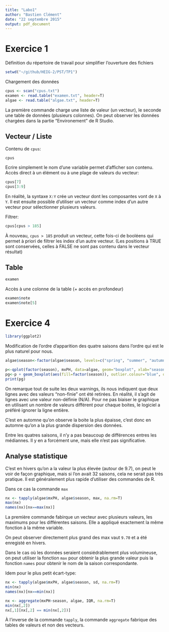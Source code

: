 ```yaml
---
title: "Labo1"
author: "Bastien Clément"
date: "22 septembre 2015"
output: pdf_document
---
```


Exercice 1
==========

Définition du répertoire de travail pour simplifier l'ouverture des fichiers

```r
setwd("~/github/HEIG-2/PST/TP1")
```

Chargement des données

```r
cpus <- scan("cpus.txt")
examen <- read.table("examen.txt", header=T)
algae <- read.table("algae.txt", header=T)
```

La première commande charge une liste de valeur (un vecteur), le seconde une table de données (plusieurs colonnes). On peut observer les données chargées dans la partie "Environement" de R Studio.

Vecteur / Liste
---------------

Contenu de `cpus`:

```r
cpus
```

Ecrire simplement le nom d'une variable permet d'afficher son contenu.
Accès direct à un élément ou à une plage de valeurs du vecteur:

```r
cpus[7]
cpus[3:9]
```

En réalité, la syntaxe `X:Y` crée un vecteur dont les composantes vont de `X` à `Y`. Il est ensuite possible d'utiliser un vecteur comme index d'un autre vecteur pour sélectionner plusieurs valeurs.

Filtrer:

```r
cpus[cpus > 185]
```

À nouveau, `cpus > 185` produit un vecteur, cette fois-ci de booléens qui permet à priori de filtrer les index d'un autre vecteur. (Les positions à TRUE sont conservées, celles à FALSE ne sont pas contenu dans le vecteur résultat)

Table
-----

```r
examen
```

Accès à une colonne de la table (+ accès en profondeur)

```r
examen$note
examen$note[5]
```

Exercice 4
==========

```r
library(ggplot2)
```

Modification de l'ordre d'apparition des quatre saisons dans l'ordre qui est le plus naturel pour nous.
```r
algae$season<-factor(algae$season, levels=c("spring", "summer", "autumn", "winter"))
```

```r
p<-qplot(factor(season), mxPH, data=algae, geom="boxplot", xlab="season")
pg<-p + geom_boxplot(aes(fill=factor(season)), outlier.colour="blue", outlier.size=3)
print(pg)
```

On remarque tout de suite les deux warnings, ils nous indiquent que deux lignes avec des valeurs "non-finie" ont été retirées. En réalité, il s'agit de lignes avec une valeur non-définie (N/A). Pour ne pas biaiser le graphique en utilisant un nombre de valeurs différent pour chaque boites, le logiciel a préféré ignorer la ligne entière.

C'est en automne qu'on observe la boite la plus épaisse, c'est donc en automne qu'on a la plus grande dispersion des données.

Entre les quatres saisons, il n'y a pas beaucoup de différences entres les médiannes. Il y en a forcément une, mais elle n'est pas significative.

Analyse statistique
-----------

C'est en hivers qu'on a la valeur la plus élevée (autour de 9.7), on peut le voir de façon graphique, mais si l'on avait 32 saisons, cela ne serait pas très pratique. Il est généralement plus rapide d'utiliser des commandes de R.

Dans ce cas la commande `max`

```r
nx <- tapply(algae$mxPH, algae$season, max, na.rm=T)
max(nx)
names(nx)[nx==max(nx)]
```

La première commande fabirque un vecteur avec plusieurs valeurs, les maximums pour les différentes saisons.
Elle a appliqué exactement la même fonction à la même variable.

On peut observer directement plus grand des max vaut `9.70` et a été enregisté en hivers.

Dans le cas où les données seraient consiédrablement plus volumineuse, on peut utiliser la fonction `max` pour obtenir la plus grande valeur puis la fonction `names` pour obtenir le nom de la saison correspondante.

Idem pour le plus petit écart-type:

```r
nx <- tapply(algae$mxPH, algae$season, sd, na.rm=T)
min(nx)
names(nx)[nx==min(nx)]
```

```r
nx <- aggregate(mxPH~season, algae, IQR, na.rm=T)
min(nx[,2])
nx[,1][nx[,2] == min(nx[,2])]
```

À l'inverse de la commande `tapply`, la commande `aggregate` fabrique des tables de valeurs et non des vecteurs.